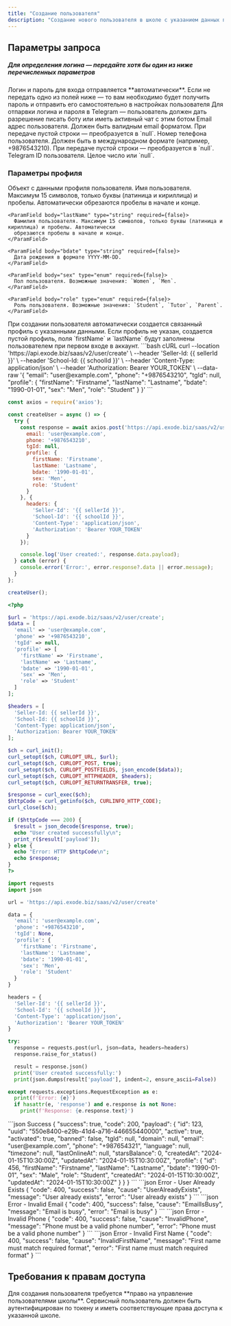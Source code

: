 ```yaml
---
title: "Создание пользователя"
description: "Создание нового пользователя в школе с указанием данных профиля"
---
```



<HeaderParamFields/>

## Параметры запроса

##### Для определения логина — передайте хотя бы один из ниже перечисленных параметров

<Info>
  Логин и пароль для входа отправляется **автоматически**.
  Если не передать одно из полей ниже — то вам необходимо будет получить пароль и отправить его самостоятельно в
  настройках пользователя
</Info>

<Info>
  Для отпарвки логина и пароля в Telegram — пользователь должен дать разрешение писать боту или иметь активный чат с
  этим ботом
</Info>

<ParamField body="email" type="string" required={false}>
  Email адрес пользователя. Должен быть валидным email форматом. При передаче пустой строки — преобразуется в
  `null`.
</ParamField>

<ParamField body="phone" type="string" required={false}>
  Номер телефона пользователя. Должен быть в международном формате (например, +9876543210). При передаче пустой строки — преобразуется в `null`.
</ParamField>

<ParamField body="tgId" type="integer" required={false}>
  Telegram ID пользователя. Целое число или `null`.
</ParamField>

### Параметры профиля

<ParamField body="profile" type="object" required={false}>
  Объект с данными профиля пользователя.

  <Expandable title="Свойства профиля">
    <ParamField body="firstName" type="string" required={false}>
      Имя пользователя. Максимум 15 символов, только буквы (латиница и кириллица) и пробелы. Автоматически
      обрезаются пробелы в начале и конце.
    </ParamField>

    <ParamField body="lastName" type="string" required={false}>
      Фамилия пользователя. Максимум 15 символов, только буквы (латиница и кириллица) и пробелы. Автоматически
      обрезаются пробелы в начале и конце.
    </ParamField>

    <ParamField body="bdate" type="string" required={false}>
      Дата рождения в формате YYYY-MM-DD.
    </ParamField>

    <ParamField body="sex" type="enum" required={false}>
      Пол пользователя. Возможные значения: `Women`, `Men`.
    </ParamField>

    <ParamField body="role" type="enum" required={false}>
      Роль пользователя. Возможные значения: `Student`, `Tutor`, `Parent`.
    </ParamField>
  </Expandable>
</ParamField>

<Info>
  При создании пользователя автоматически создается связанный профиль с указанными данными. Если профиль не указан,
  создается пустой профиль, поля `firstName` и `lastName` будут заполнены пользователем при первом входе в аккаунт.
</Info>

<RequestExample>
```bash cURL
curl --location 'https://api.exode.biz/saas/v2/user/create' \
  --header 'Seller-Id: {{ sellerId }}' \
  --header 'School-Id: {{ schoolId }}' \
  --header 'Content-Type: application/json' \
  --header 'Authorization: Bearer YOUR_TOKEN' \
  --data-raw '{
    "email": "user@example.com",
    "phone": "+9876543210",
    "tgId": null,
    "profile": {
      "firstName": "Firstname",
      "lastName": "Lastname",
      "bdate": "1990-01-01",
      "sex": "Men",
      "role": "Student"
    }
  }'
```

```javascript Node.js
const axios = require('axios');

const createUser = async () => {
  try {
    const response = await axios.post('https://api.exode.biz/saas/v2/user/create', {
      email: 'user@example.com',
      phone: '+9876543210',
      tgId: null,
      profile: {
        firstName: 'Firstname',
        lastName: 'Lastname',
        bdate: '1990-01-01',
        sex: 'Men',
        role: 'Student'
      }
    }, {
      headers: {
        'Seller-Id': '{{ sellerId }}',
        'School-Id': '{{ schoolId }}',
        'Content-Type': 'application/json',
        'Authorization': 'Bearer YOUR_TOKEN'
      }
    });

    console.log('User created:', response.data.payload);
  } catch (error) {
    console.error('Error:', error.response?.data || error.message);
  }
};

createUser();
```

```php PHP
<?php

$url = 'https://api.exode.biz/saas/v2/user/create';
$data = [
  'email' => 'user@example.com',
  'phone' => '+9876543210',
  'tgId' => null,
  'profile' => [
    'firstName' => 'Firstname',
    'lastName' => 'Lastname',
    'bdate' => '1990-01-01',
    'sex' => 'Men',
    'role' => 'Student'
  ]
];

$headers = [
  'Seller-Id: {{ sellerId }}',
  'School-Id: {{ schoolId }}',
  'Content-Type: application/json',
  'Authorization: Bearer YOUR_TOKEN'
];

$ch = curl_init();
curl_setopt($ch, CURLOPT_URL, $url);
curl_setopt($ch, CURLOPT_POST, true);
curl_setopt($ch, CURLOPT_POSTFIELDS, json_encode($data));
curl_setopt($ch, CURLOPT_HTTPHEADER, $headers);
curl_setopt($ch, CURLOPT_RETURNTRANSFER, true);

$response = curl_exec($ch);
$httpCode = curl_getinfo($ch, CURLINFO_HTTP_CODE);
curl_close($ch);

if ($httpCode === 200) {
  $result = json_decode($response, true);
  echo "User created successfully\n";
  print_r($result['payload']);
} else {
  echo "Error: HTTP $httpCode\n";
  echo $response;
}
?>
```

```python Python
import requests
import json

url = 'https://api.exode.biz/saas/v2/user/create'

data = {
  'email': 'user@example.com',
  'phone': '+9876543210',
  'tgId': None,
  'profile': {
    'firstName': 'Firstname',
    'lastName': 'Lastname',
    'bdate': '1990-01-01',
    'sex': 'Men',
    'role': 'Student'
  }
}

headers = {
  'Seller-Id': '{{ sellerId }}',
  'School-Id': '{{ schoolId }}',
  'Content-Type': 'application/json',
  'Authorization': 'Bearer YOUR_TOKEN'
}

try:
  response = requests.post(url, json=data, headers=headers)
  response.raise_for_status()

  result = response.json()
  print('User created successfully:')
  print(json.dumps(result['payload'], indent=2, ensure_ascii=False))

except requests.exceptions.RequestException as e:
  print(f'Error: {e}')
  if hasattr(e, 'response') and e.response is not None:
    print(f'Response: {e.response.text}')
```
</RequestExample>

<ResponseExample>
```json Success
{
  "success": true,
  "code": 200,
  "payload": {
    "id": 123,
    "uuid": "550e8400-e29b-41d4-a716-446655440000",
    "active": true,
    "activated": true,
    "banned": false,
    "tgId": null,
    "domain": null,
    "email": "user@example.com",
    "phone": "+987654321",
    "language": null,
    "timezone": null,
    "lastOnlineAt": null,
    "starsBalance": 0,
    "createdAt": "2024-01-15T10:30:00Z",
    "updatedAt": "2024-01-15T10:30:00Z",
    "profile": {
      "id": 456,
      "firstName": "Firstname",
      "lastName": "Lastname",
      "bdate": "1990-01-01",
      "sex": "Male",
      "role": "Student",
      "createdAt": "2024-01-15T10:30:00Z",
      "updatedAt": "2024-01-15T10:30:00Z"
    }
  }
}
```
```json Error - User Already Exists
{
  "code": 400,
  "success": false,
  "cause": "UserAlreadyExists",
  "message": "User already exists",
  "error": "User already exists"
}
```
```json Error - Invalid Email
{
  "code": 400,
  "success": false,
  "cause": "EmailIsBusy",
  "message": "Email is busy",
  "error": "Email is busy"
}
```
```json Error - Invalid Phone
{
  "code": 400,
  "success": false,
  "cause": "InvalidPhone",
  "message": "Phone must be a valid phone number",
  "error": "Phone must be a valid phone number"
}
```
```json Error - Invalid First Name
{
  "code": 400,
  "success": false,
  "cause": "InvalidFirstName",
  "message": "First name must match required format",
  "error": "First name must match required format"
}
```
</ResponseExample>

## Требования к правам доступа

<Check>
Для создания пользователя требуется  **право на управление пользователями школы**.
</Check>

<Warning>
  Сервисный пользователь должен быть аутентифицирован по токену и иметь соответствующие права доступа к указанной
  школе.
</Warning>

